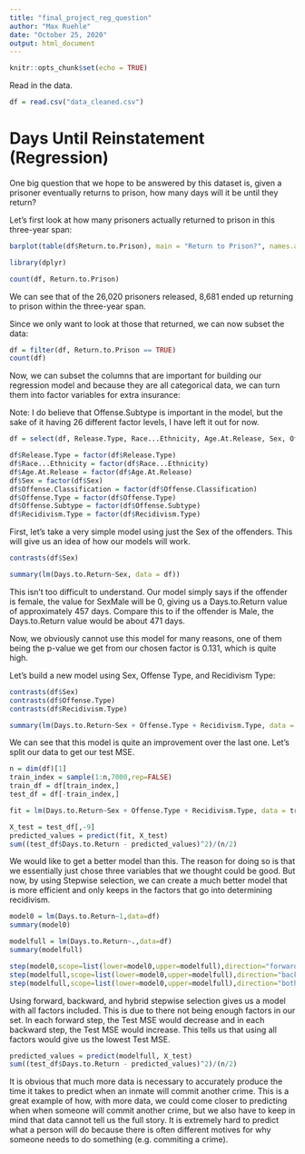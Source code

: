---
title: "final_project_reg_question"
author: "Max Ruehle"
date: "October 25, 2020"
output: html_document
---

```{r setup, include=FALSE}
knitr::opts_chunk$set(echo = TRUE)
```

Read in the data.
```{r}
df = read.csv("data_cleaned.csv")
```


# Days Until Reinstatement (Regression)

One big question that we hope to be answered by this dataset is, given a prisoner eventually returns to prison, how many days will it be until they return?

Let's first look at how many prisoners actually returned to prison in this three-year span:

```{r}
barplot(table(df$Return.to.Prison), main = "Return to Prison?", names.arg = c("No", "Yes"))

library(dplyr)

count(df, Return.to.Prison)
```

We can see that of the 26,020 prisoners released, 8,681 ended up returning to prison within the three-year span.

Since we only want to look at those that returned, we can now subset the data:

```{r}
df = filter(df, Return.to.Prison == TRUE)
count(df)
```

Now, we can subset the columns that are important for building our regression model and because they are all categorical data, we can turn them into factor variables for extra insurance:

Note: I do believe that Offense.Subtype is important in the model, but the sake of it having 26 different factor levels, I have left it out for now.

```{r}
df = select(df, Release.Type, Race...Ethnicity, Age.At.Release, Sex, Offense.Classification, Offense.Type, Offense.Subtype, Recidivism.Type, Days.to.Return)

df$Release.Type = factor(df$Release.Type)
df$Race...Ethnicity = factor(df$Race...Ethnicity)
df$Age.At.Release = factor(df$Age.At.Release)
df$Sex = factor(df$Sex)
df$Offense.Classification = factor(df$Offense.Classification)
df$Offense.Type = factor(df$Offense.Type)
df$Offense.Subtype = factor(df$Offense.Subtype)
df$Recidivism.Type = factor(df$Recidivism.Type)
```


First, let's take a very simple model using just the Sex of the offenders. This will give us an idea of how our models will work.
```{r}
contrasts(df$Sex)

summary(lm(Days.to.Return~Sex, data = df))
```

This isn't too difficult to understand. Our model simply says if the offender is female, the value for SexMale will be 0, giving us a Days.to.Return value of approximately 457 days. Compare this to if the offender is Male, the Days.to.Return value would be about 471 days.

Now, we obviously cannot use this model for many reasons, one of them being the p-value we get from our chosen factor is 0.131, which is quite high.


Let's build a new model using Sex, Offense Type, and Recidivism Type:

```{r}
contrasts(df$Sex)
contrasts(df$Offense.Type)
contrasts(df$Recidivism.Type)

summary(lm(Days.to.Return~Sex + Offense.Type + Recidivism.Type, data = df))
```

We can see that this model is quite an improvement over the last one. Let's split our data to get our test MSE.

```{r}
n = dim(df)[1]
train_index = sample(1:n,7000,rep=FALSE)
train_df = df[train_index,]
test_df = df[-train_index,]

fit = lm(Days.to.Return~Sex + Offense.Type + Recidivism.Type, data = train_df)

X_test = test_df[,-9]
predicted_values = predict(fit, X_test)
sum((test_df$Days.to.Return - predicted_values)^2)/(n/2)
```

We would like to get a better model than this. The reason for doing so is that we essentially just chose three variables that we thought could be good. But now, by using Stepwise selection, we can create a much better model that is more efficient and only keeps in the factors that go into determining recidivism.

```{r}
model0 = lm(Days.to.Return~1,data=df)
summary(model0)

modelfull = lm(Days.to.Return~.,data=df)
summary(modelfull)

step(model0,scope=list(lower=model0,upper=modelfull),direction="forward")
step(modelfull,scope=list(lower=model0,upper=modelfull),direction="backward")
step(modelfull,scope=list(lower=model0,upper=modelfull),direction="both")
```

Using forward, backward, and hybrid stepwise selection gives us a model with all factors included. This is due to there not being enough factors in our set. In each forward step, the Test MSE would decrease and in each backward step, the Test MSE would increase. This tells us that using all factors would give us the lowest Test MSE.

```{r}
predicted_values = predict(modelfull, X_test)
sum((test_df$Days.to.Return - predicted_values)^2)/(n/2)
```

It is obvious that much more data is necessary to accurately produce the time it takes to predict when an inmate will commit another crime. This is a great example of how, with more data, we could come closer to predicting when when someone will commit another crime, but we also have to keep in mind that data cannot tell us the full story. It is extremely hard to predict what a person will do because there is often different motives for why someone needs to do something (e.g. commiting a crime).



